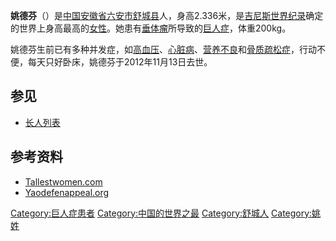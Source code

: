 {{Infobox Person
| name  = 姚德芬
| image = 
| birth_date  = {{birth date|1972|7|15}}
| birth_place = {{CHN}}[[安徽省|安徽省]][[六安市|六安市]][[舒城县|舒城县]]
| death_date  = {{Death date and age|2012|11|13|1972|7|15}}
| death_place = {{CHN}}[[安徽省|安徽省]][[六安市|六安市]][[舒城县|舒城县]]
| occupation     =  世界纪录保持者
| spouse         = 
| parents        = 
| children       = 
| height         = 2.336米
}}

'''姚德芬'''（{{bd|1972年|7月15日|2012年|11月13日|catIdx=Yao姚德芬}}）是[[中国|中国]][[安徽省|安徽省]][[六安市|六安市]][[舒城县|舒城县]]人，身高2.336米，是[[吉尼斯世界纪录|吉尼斯世界纪录]]确定的世界上身高最高的[[女性|女性]]。她患有[[垂体瘤|垂体瘤]]所导致的[[巨人症|巨人症]]，体重200kg。

姚德芬生前已有多种并发症，如[[高血压|高血压]]、[[心脏病|心脏病]]、[[营养不良|营养不良]]和[[骨质疏松症|骨质疏松症]]，行动不便，每天只好卧床，姚德芬于2012年11月13日去世。

==参见==
* [[长人列表|长人列表]]

==参考资料==
*[http://www.tallwomen.org/tallest/ Tallestwomen.com]{{Wayback|url=http://www.tallwomen.org/tallest/ |date=20080701043535 }}
*[https://web.archive.org/web/20080509130210/http://www.yaodefenappeal.org/ Yaodefenappeal.org]

{{China-bio-stub}}
{{DEFAULTSORT:Yao姚德芬}}
[[Category:巨人症患者|Category:巨人症患者]]
[[Category:中国的世界之最|Category:中国的世界之最]]
[[Category:舒城人|Category:舒城人]]
[[Category:姚姓|Category:姚姓]]